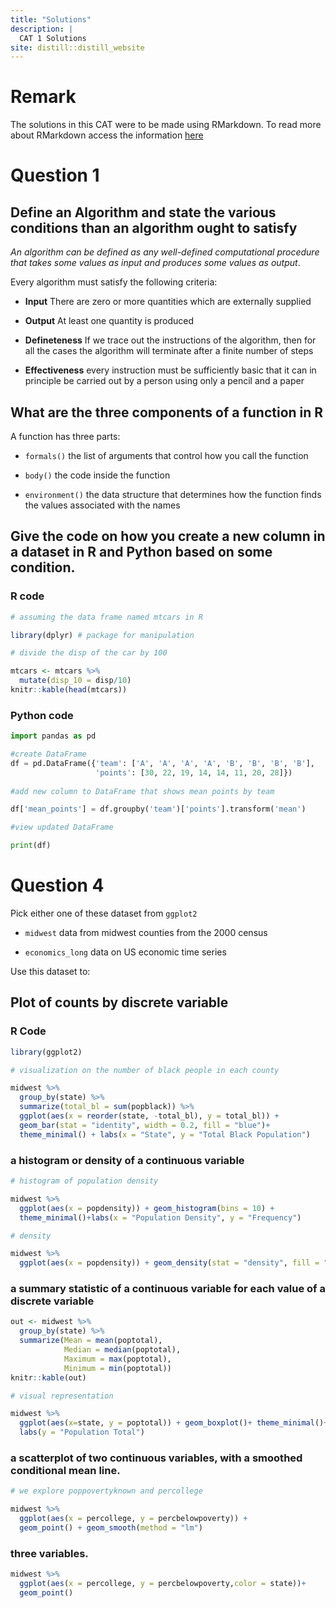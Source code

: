 ```yaml
---
title: "Solutions"
description: |
  CAT 1 Solutions
site: distill::distill_website
---
```



# Remark

The solutions in this CAT were to be made using RMarkdown. To read more about RMarkdown access the information [here](https://ourcodingclub.github.io/tutorials/rmarkdown/)


# Question 1

## Define an Algorithm and state the various conditions than an algorithm ought to satisfy

*An algorithm can be defined as any well-defined computational procedure that takes some values as input and produces some values as output*.

Every algorithm must satisfy the following criteria:

- **Input** There are zero or more quantities which are externally supplied

- **Output** At least one quantity is produced

- **Defineteness** If we trace out the instructions of the algorithm, then for all the cases the algorithm will terminate after a finite number of steps

- **Effectiveness** every instruction must be sufficiently basic that it can in principle be carried out by a person using only a pencil and a paper


## What are the three components of a function in R

A function has three parts:

- `formals()` the list of arguments that control how you call the function

- `body()` the code inside the function

- `environment()` the data structure that determines how the function finds the values associated with the names

## Give the code on how you create a new column in a dataset in R and Python based on some condition.

### R code

```r
# assuming the data frame named mtcars in R

library(dplyr) # package for manipulation

# divide the disp of the car by 100

mtcars <- mtcars %>% 
  mutate(disp_10 = disp/10)
knitr::kable(head(mtcars))
```


### Python code

```python
import pandas as pd

#create DataFrame
df = pd.DataFrame({'team': ['A', 'A', 'A', 'A', 'B', 'B', 'B', 'B'],
                   'points': [30, 22, 19, 14, 14, 11, 20, 28]})
                   
#add new column to DataFrame that shows mean points by team

df['mean_points'] = df.groupby('team')['points'].transform('mean')

#view updated DataFrame

print(df)
```


#  Question 4 

Pick either one of these dataset from `ggplot2` 

- `midwest` data from midwest counties from the 2000 census

- `economics_long` data on US economic time series

Use this dataset to:

## Plot of counts by discrete variable

### R Code

```r
library(ggplot2)

# visualization on the number of black people in each county

midwest %>% 
  group_by(state) %>% 
  summarize(total_bl = sum(popblack)) %>% 
  ggplot(aes(x = reorder(state, -total_bl), y = total_bl)) + 
  geom_bar(stat = "identity", width = 0.2, fill = "blue")+
  theme_minimal() + labs(x = "State", y = "Total Black Population")
```

### a histogram or density of a continuous variable

```r
# histogram of population density

midwest %>% 
  ggplot(aes(x = popdensity)) + geom_histogram(bins = 10) +
  theme_minimal()+labs(x = "Population Density", y = "Frequency")

# density

midwest %>% 
  ggplot(aes(x = popdensity)) + geom_density(stat = "density", fill = "green") + labs(x = "Population Density", y = "Density")
```


### a summary statistic of a continuous variable for each value of a discrete variable

```r
out <- midwest %>% 
  group_by(state) %>% 
  summarize(Mean = mean(poptotal),
            Median = median(poptotal),
            Maximum = max(poptotal), 
            Minimum = min(poptotal))
knitr::kable(out)

# visual representation

midwest %>% 
  ggplot(aes(x=state, y = poptotal)) + geom_boxplot()+ theme_minimal()+
  labs(y = "Population Total")
```

### a scatterplot of two continuous variables, with a smoothed conditional mean line.

```r
# we explore poppovertyknown and percollege 

midwest %>% 
  ggplot(aes(x = percollege, y = percbelowpoverty)) + 
  geom_point() + geom_smooth(method = "lm")
```



### three variables.

```r
midwest %>% 
  ggplot(aes(x = percollege, y = percbelowpoverty,color = state))+
  geom_point()
```

